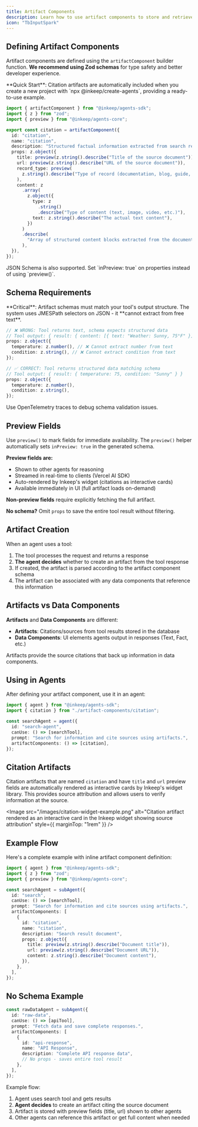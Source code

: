 ```yaml
---
title: Artifact Components
description: Learn how to use artifact components to store and retrieve data from the agent
icon: "TbInputSpark"
---
```


<Snippet file="multi-agent-framework/artifacts.mdx" />

## Defining Artifact Components

Artifact components are defined using the `artifactComponent` builder function. **We recommend using Zod schemas** for type safety and better developer experience.

<Callout>
  **Quick Start**: Citation artifacts are automatically included when you create
  a new project with `npx @inkeep/create-agents`, providing a ready-to-use
  example.
</Callout>

```typescript
import { artifactComponent } from "@inkeep/agents-sdk";
import { z } from "zod";
import { preview } from "@inkeep/agents-core";

export const citation = artifactComponent({
  id: "citation",
  name: "citation",
  description: "Structured factual information extracted from search results",
  props: z.object({
    title: preview(z.string().describe("Title of the source document")),
    url: preview(z.string().describe("URL of the source document")),
    record_type: preview(
      z.string().describe("Type of record (documentation, blog, guide, etc.)")
    ),
    content: z
      .array(
        z.object({
          type: z
            .string()
            .describe("Type of content (text, image, video, etc.)"),
          text: z.string().describe("The actual text content"),
        })
      )
      .describe(
        "Array of structured content blocks extracted from the document"
      ),
  }),
});
```

<Callout>
  JSON Schema is also supported. Set `inPreview: true` on properties instead of
  using `preview()`.
</Callout>

## Schema Requirements

<Callout type="warning">
  **Critical**: Artifact schemas must match your tool's output structure. The
  system uses JMESPath selectors on JSON - it **cannot extract from free text**.
</Callout>

```typescript
// ❌ WRONG: Tool returns text, schema expects structured data
// Tool output: { result: { content: [{ text: "Weather: Sunny, 75°F" }] } }
props: z.object({
  temperature: z.number(), // ❌ Cannot extract number from text
  condition: z.string(), // ❌ Cannot extract condition from text
});

// ✅ CORRECT: Tool returns structured data matching schema
// Tool output: { result: { temperature: 75, condition: "Sunny" } }
props: z.object({
  temperature: z.number(),
  condition: z.string(),
});
```

Use OpenTelemetry traces to debug schema validation issues.

## Preview Fields

Use `preview()` to mark fields for immediate availability. The `preview()` helper automatically sets `inPreview: true` in the generated schema.

**Preview fields are:**

- Shown to other agents for reasoning
- Streamed in real-time to clients (Vercel AI SDK)
- Auto-rendered by Inkeep's widget (citations as interactive cards)
- Available immediately in UI (full artifact loads on-demand)

**Non-preview fields** require explicitly fetching the full artifact.

**No schema?** Omit `props` to save the entire tool result without filtering.

## Artifact Creation

When an agent uses a tool:

1. The tool processes the request and returns a response
2. **The agent decides** whether to create an artifact from the tool response
3. If created, the artifact is parsed according to the artifact component schema
4. The artifact can be associated with any data components that reference this information

## Artifacts vs Data Components

**Artifacts** and **Data Components** are different:

- **Artifacts**: Citations/sources from tool results stored in the database
- **Data Components**: UI elements agents output in responses (Text, Fact, etc.)

Artifacts provide the source citations that back up information in data components.

## Using in Agents

After defining your artifact component, use it in an agent:

```typescript
import { agent } from "@inkeep/agents-sdk";
import { citation } from "./artifact-components/citation";

const searchAgent = agent({
  id: "search-agent",
  canUse: () => [searchTool],
  prompt: "Search for information and cite sources using artifacts.",
  artifactComponents: () => [citation],
});
```

## Citation Artifacts

Citation artifacts that are named `citation` and have `title` and `url` preview fields are automatically rendered as interactive cards by Inkeep's widget library. This provides source attribution and allows users to verify information at the source.

<Image
  src="/images/citation-widget-example.png"
  alt="Citation artifact rendered as an interactive card in the Inkeep widget showing source attribution"
  style={{ marginTop: "1rem" }}
/>

## Example Flow

Here's a complete example with inline artifact component definition:

```typescript
import { agent } from "@inkeep/agents-sdk";
import { z } from "zod";
import { preview } from "@inkeep/agents-core";

const searchAgent = subAgent({
  id: "search",
  canUse: () => [searchTool],
  prompt: "Search for information and cite sources using artifacts.",
  artifactComponents: [
    {
      id: "citation",
      name: "citation",
      description: "Search result document",
      props: z.object({
        title: preview(z.string().describe("Document title")),
        url: preview(z.string().describe("Document URL")),
        content: z.string().describe("Document content"),
      }),
    },
  ],
});
```

## No Schema Example

```typescript
const rawDataAgent = subAgent({
  id: "raw-data",
  canUse: () => [apiTool],
  prompt: "Fetch data and save complete responses.",
  artifactComponents: [
    {
      id: "api-response",
      name: "API Response",
      description: "Complete API response data",
      // No props - saves entire tool result
    },
  ],
});
```

Example flow:

1. Agent uses search tool and gets results
2. **Agent decides** to create an artifact citing the source document
3. Artifact is stored with preview fields (title, url) shown to other agents
4. Other agents can reference this artifact or get full content when needed
